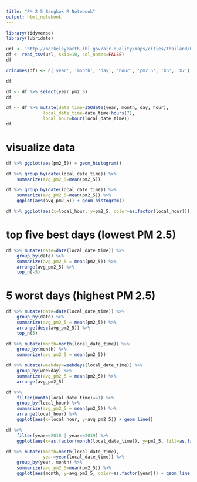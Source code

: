 ```yaml
---
title: "PM 2.5 Bangkok R Notebook"
output: html_notebook
---
```


```r
library(tidyverse)
library(lubridate)
```

```r
url <- 'http://berkeleyearth.lbl.gov/air-quality/maps/cities/Thailand/Bangkok/Bangkok.txt'
df <- read_tsv(url, skip=10, col_names=FALSE)
df
```

```r
colnames(df) <- c('year', 'month', 'day', 'hour', 'pm2_5', 'X6', 'X7')
```

```r
df
```

```r
df <- df %>% select(year:pm2_5)
df
```

```r
df <- df %>% mutate(date_time=ISOdate(year, month, day, hour),
              local_date_time=date_time+hours(7),
              local_hour=hour(local_date_time))
df
```

# visualize data
```r
df %>% ggplot(aes(pm2_5)) + geom_histogram()
```

```r
df %>% group_by(date(local_date_time)) %>% 
    summarize(avg_pm2_5=mean(pm2_5))
```

```r
df %>% group_by(date(local_date_time)) %>% 
    summarize(avg_pm2_5=mean(pm2_5)) %>% 
    ggplot(aes(avg_pm2_5)) + geom_histogram()
```

```r
df %>% ggplot(aes(x=local_hour, y=pm2_5, color=as.factor(local_hour))) + geom_point()
```

# top five best days (lowest PM 2.5)
```r
df %>% mutate(date=date(local_date_time)) %>% 
    group_by(date) %>% 
    summarize(avg_pm2_5 = mean(pm2_5)) %>% 
    arrange(avg_pm2_5) %>% 
    top_n(-5)
```

# 5 worst days (highest PM 2.5)
```r
df %>% mutate(date=date(local_date_time)) %>% 
    group_by(date) %>% 
    summarize(avg_pm2_5 = mean(pm2_5)) %>% 
    arrange(desc(avg_pm2_5)) %>% 
    top_n(5)
```

```r
df %>% mutate(month=month(local_date_time)) %>% 
    group_by(month) %>% 
    summarize(avg_pm2_5 = mean(pm2_5))
```

```r
df %>% mutate(weekday=weekdays(local_date_time)) %>% 
    group_by(weekday) %>% 
    summarize(avg_pm2_5 = mean(pm2_5)) %>% 
    arrange(avg_pm2_5)
```

```r
df %>% 
    filter(month(local_date_time)==1) %>% 
    group_by(local_hour) %>% 
    summarize(avg_pm2_5 = mean(pm2_5)) %>% 
    arrange(local_hour) %>%
    ggplot(aes(x=local_hour, y=avg_pm2_5)) + geom_line()
```

```r
df %>% 
    filter(year==2018 | year==2019) %>% 
    ggplot(aes(x=as.factor(month(local_date_time)), y=pm2_5, fill=as.factor(year(local_date_time)))) + geom_boxplot()
```

```r
df %>% mutate(month=month(local_date_time),
              year=year(local_date_time)) %>% 
    group_by(year, month) %>% 
    summarize(avg_pm2_5=mean(pm2_5)) %>% 
    ggplot(aes(month, y=avg_pm2_5, color=as.factor(year))) + geom_line()
```



